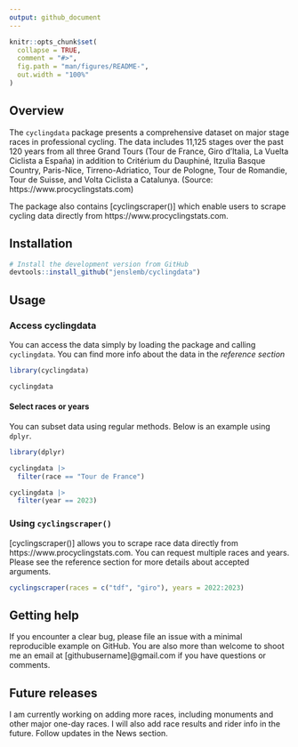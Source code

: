 ```yaml
---
output: github_document
---
```


```r
knitr::opts_chunk$set(
  collapse = TRUE,
  comment = "#>",
  fig.path = "man/figures/README-",
  out.width = "100%"
)
```

## Overview
The `cyclingdata` package presents a comprehensive dataset on major stage races in professional cycling. 
The data includes 11,125 stages over the past 120 years from all three Grand Tours (Tour de France, Giro d'Italia, La Vuelta Ciclista a España) in addition to Critérium du Dauphiné, Itzulia Basque Country, Paris-Nice, Tirreno-Adriatico, Tour de Pologne, Tour de Romandie, Tour de Suisse, and Volta Ciclista a Catalunya. (Source: https://www.procyclingstats.com)

The package also contains [cyclingscraper()] which enable users to scrape cycling data directly from https://www.procyclingstats.com. 

## Installation

``` r
# Install the development version from GitHub
devtools::install_github("jenslemb/cyclingdata")
```

## Usage

### Access cyclingdata

You can access the data simply by loading the package and calling `cyclingdata`. 
You can find more info about the data in the *reference section*

```r
library(cyclingdata)

cyclingdata
```

#### Select races or years 

You can subset data using regular methods. Below is an example using `dplyr`. 

```r
library(dplyr)

cyclingdata |> 
  filter(race == "Tour de France")

cyclingdata |> 
  filter(year == 2023)
```

### Using `cyclingscraper()`

[cyclingscraper()] allows you to scrape race data directly from https://www.procyclingstats.com.
You can request multiple races and years. Please see the reference section for more details about
accepted arguments. 

```r
cyclingscraper(races = c("tdf", "giro"), years = 2022:2023)
```


## Getting help
If you encounter a clear bug, please file an issue with a minimal reproducible example on GitHub. You are also more than welcome to shoot me an email at [githubusername]@gmail.com if you have questions or comments.


## Future releases
I am currently working on adding more races, including monuments and other major one-day races. I will also add race results and rider info in the future. Follow updates in the News section.



